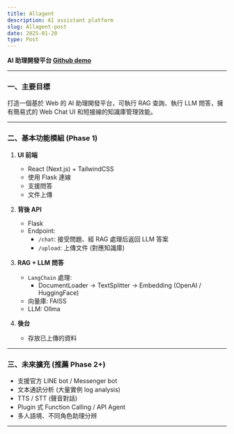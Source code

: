 ```yaml
---
title: Allagent
description: AI assistant platform
slug: Allagent-post
date: 2025-01-20
type: Post
---
```


**AI 助理開發平台 [Github demo](<https://github.com/Allenwang2004/Allagent>)**

---

### 一、主要目標

打造一個基於 Web 的 AI 助理開發平台，可執行 RAG 查詢、執行 LLM 問答，擁有簡易式的 Web Chat UI 和短接線的知識庫管理效能。

---

### 二、基本功能模組 (Phase 1)

1. **UI 前端**
   - React (Next.js) + TailwindCSS
   - 使用 Flask 連線
   - 支援問答
   - 文件上傳

2. **背後 API**
   - Flask
   - Endpoint:
     - `/chat`: 接受問題、經 RAG 處理后返回 LLM 答案
     - `/upload`: 上傳文件 (對應知識庫)

3. **RAG + LLM 問答**
   - `LangChain` 處理:
     - DocumentLoader -> TextSplitter -> Embedding (OpenAI / HuggingFace)
   - 向量庫: FAISS
   - LLM: Ollma

4. **後台**
   - 存放已上傳的資料

---

### 三、未來擴充 (推薦 Phase 2+)

- 支援官方 LINE bot / Messenger bot
- 文本通訊分析 (大量實例 log analysis)
- TTS / STT (聲音對話)
- Plugin 式 Function Calling / API Agent
- 多人語境、不同角色助理分辨

---